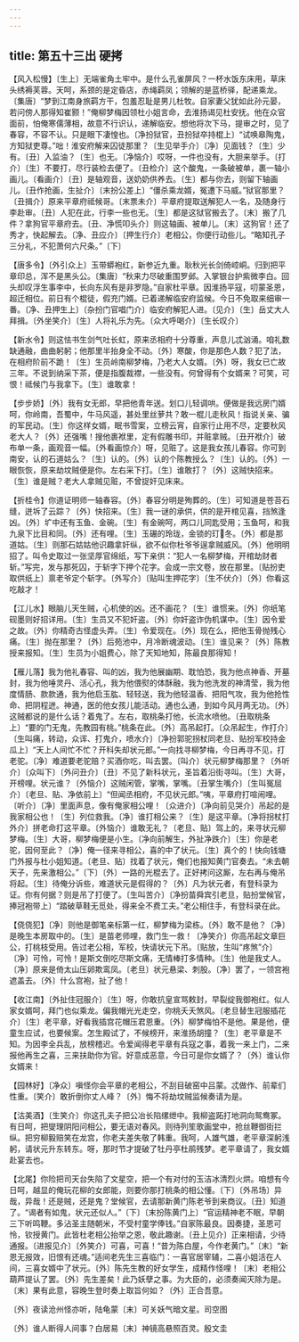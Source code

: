 ```yaml
---
---
---
```

title: 第五十三出 硬拷
---

【风入松慢】〔生上〕无端雀角土牢中。是什么孔雀屏风？一杯水饭东床用，草床头绣褥芙蓉。天呵，系颈的是定昏店，赤绳羁凤；领解的是蓝桥驿，配递乘龙。〔集唐〕“梦到江南身旅羁方干，包羞忍耻是男儿杜牧。自家妻父犹如此孙元晏，若问傍人那得知崔颢！”俺柳梦梅因领杜小姐言命，去淮扬谒见杜安抚。他在众官面前，怕俺寒儒薄相，故意不行识认，递解临安。想他将次下马，提审之时，见了春容，不容不认。只是眼下凄惶也。〔净扮狱官，丑扮狱卒持棍上〕“试唤皋陶鬼，方知狱吏尊。”咄！淮安府解来囚徒那里？〔生见举手介〕〔净〕见面钱？〔生〕少有。〔丑〕入监油？〔生〕也无。〔净恼介〕哎呀，一件也没有，大胆来举手。〔打介〕〔生〕不要打，尽行装检去便了。〔丑检介〕这个酸鬼，一条破被单，裹一轴小画儿。〔看画介〕〔丑〕是轴观音，送奶奶供养去。〔生〕都与你去，则留下轴画儿。〔丑作抢画，生扯介〕〔末扮公差上〕“僵杀乘龙婿，冤遭下马威。”狱官那里？〔丑揖介〕原来平章府祗候哥。〔末票未介〕平章府提取送解犯人一名，及随身行李赴审。〔丑〕人犯在此，行李一些也无。〔生〕都是这狱官搬去了。〔末〕搬了几件？拿狗官平章府去。〔丑、净慌叩头介〕则这轴画、被单儿。〔末〕这狗官！还了秀才，快起解去。〔净、丑应介〕〔押生行介〕老相公，你便行动些儿。“略知孔子三分礼，不犯萧何六尺条。”〔下〕

【唐多令】〔外引众上〕玉带蟒袍红，新参近九重。耿秋光长剑倚崆峒。归到把平章印总，浑不是黑头公。〔集唐〕“秋来力尽破重围罗邺。入掌银台护紫微李白。回头却叹浮生事李中，长向东风有是非罗隐。”自家杜平章。因淮扬平寇，叨蒙圣恩，超迁相位。前日有个棍徒，假充门婿。已着递解临安府监候。今日不免取来细审一番。〔净、丑押生上〕〔杂扮门官唱门介〕临安府解犯人进。〔见介〕〔生〕岳丈大人拜揖。〔外坐笑介〕〔生〕人将礼乐为先。〔众大呼喝介〕〔生长叹介〕

【新水令】则这怯书生剑气吐长虹，原来丞相府十分尊重，声息儿忒汹涌。咱礼数缺通融，曲曲躬躬；他那里半抬身全不动。〔外〕寒酸，你是那色人数？犯了法，在相府阶前不跪！〔生〕生员岭南柳梦梅，乃老大人女婿。〔外〕呀，我女已亡故三年。不说到纳采下茶，便是指腹裁襟，一些没有。何曾得有个女婿来？可笑，可恨！祗候门与我拿下。〔生〕谁敢拿！

【步步娇】〔外〕我有女无郎，早把他青年送。划口儿轻调哄。便做是我远房门婿呵，你岭南，吾蜀中，牛马风遥，甚处里丝萝共？敢一棍儿走秋风！指说关亲、骗的军民动。〔生〕你这样女婿，眠书雪案，立榜云宵，自家行止用不尽，定要秋风老大人？〔外〕还强嘴！搜他裹袱里，定有假雕书印，并赃拿贼。〔丑开袱介〕破布单一条，画观音一幅。〔外看画惊介〕呀，见赃了。这是我女孩儿春容。你可到南安，认的石道姑么？〔生〕认的。〔外〕认的个陈教授么？〔生〕认的。〔外〕一眼恢恢，原来劫坟贼便是你。左右采下打。〔生〕谁敢打？〔外〕这贼快招来。〔生〕谁是贼？老大人拿贼见赃，不曾捉奸见床来。

【折桂令】你道证明师一轴春容。〔外〕春容分明是殉葬的。〔生〕可知道是苍苔石缝，迸坼了云踪？〔外〕快招来。〔生〕我一谜的承供，供的是开棺见喜，挡煞逢凶。〔外〕圹中还有玉鱼、金碗。〔生〕有金碗呵，两口儿同匙受用；玉鱼呵，和我九泉下比目和同。〔外〕还有哩。〔生〕玉碾的玲珑，金锁的玎冬。〔外〕都是那道姑。〔生〕则那石姑姑他识趣拿奸纵，欲不似你杜爷爷逞拿贼威风。〔外〕他明明招了。叫令史取过一张坚厚官绵纸，写下亲供：“犯人一名柳梦梅，开棺劫财者斩。”写完，发与那死囚，于斩字下押个花字。会成一宗文卷，放在那里。〔贴扮吏取供纸上〕禀老爷定个斩字。〔外写介〕〔贴叫生押花字〕〔生不伏介〕〔外〕你看这吃敲才！

【江儿水】眼脑儿天生贼，心机使的凶。还不画花？〔生〕谁惯来。〔外〕你纸笔砚墨则好招详用。〔生〕生员又不犯奸盗。〔外〕你奸盗诈伪机谋中。〔生〕因令爱之故。〔外〕你精奇古怪虚头弄。〔生〕令爱现在。〔外〕现在么，把他玉骨抛残心痛。〔生〕抛在那里？〔外〕后苑池中，月冷断魂波动。〔生〕谁见来？〔外〕陈教授来报知。〔生〕生员为小姐费心，除了天知地知，陈最良那得知！

【雁儿落】我为他礼春容、叫的凶，我为他展幽期、耽怕恐，我为他点神香、开墓封，我为他唾灵丹、活心孔，我为他偎熨的体酥融，我为他洗发的神清莹，我为他度情肠、款款通，我为他启玉肱、轻轻送，我为他轻温香、把阳气攻，我为他抢性命、把阴程迸。神通，医的他女孩儿能活动。通也么通，到如今风月两无功。〔外〕这贼都说的是什么话？着鬼了。左右，取桃条打他，长流水喷他。〔丑取桃条上〕“要的门无鬼，先教园有桃。”桃条在此。〔外〕高吊起打。〔众吊起生，作打介〕〔生叫痛，转动，众诨、打鬼介，喷水介〕〔净扮郭驼拐杖同老旦、贴扮军校持金瓜上〕“天上人间忙不忙？开科失却状元郎。”一向找寻柳梦梅，今日再寻不见，打老驼。〔净〕难道要老驼赔？买酒你吃，叫去罢。〔叫介〕状元柳梦梅那里？〔外听介〕〔众叫下〕〔外问丑介〕〔丑〕不见了新科状元，圣旨着沿街寻叫。〔生〕大哥，开榜哩。状元谁？〔外恼介〕这贼闲管，掌嘴，掌嘴。〔丑掌生嘴介〕〔生叫冤屈介〕〔老旦、贴、净依前上〕“但闻丞相府，不见状元郎。”咦，平章府打喧闹哩。〔听介〕〔净〕里面声息，像有俺家相公哩！〔众进介〕〔净向前见哭介〕吊起的是我家相公也！〔生〕列位救我。〔净〕谁打相公来？〔生〕是这平章。〔净将拐杖打外介〕拼老命打这平章。〔外恼介〕谁敢无礼？〔老旦、贴〕驾上的，来寻状元柳梦梅。〔生〕大哥，柳梦梅便是小生。〔净向前解生，外扯净跌介〕〔生〕你是老驼，因何至此？〔净〕俺一径来寻相公，喜的中了状元。〔生〕真个的！快向钱塘门外报与杜小姐知道。〔老旦、贴〕找着了状元，俺们也报知黄门官奏去。“未去朝天子，先来激相公。”〔下〕〔外〕一路的光棍去了。正好拷问这厮，左右再与俺吊将起。〔生〕待俺分诉些，难道状元是假得的？〔外〕凡为状元者，有登科录为证。你有何据？则是吊了打便了。〔生叫苦介〕〔净扮苗舜宾引老旦，贴扮堂候官，捧冠袍带上〕“踏破草鞋无觅处，得来全不费工夫。”老公相住手，有登科录在此。

【侥侥犯】〔净〕则他是御笔亲标第一红，柳梦梅为梁栋。〔外〕敢不是他？〔净〕是晚生本房取中的。〔生〕是苗老师哩，救门生一救！〔净笑介〕你高吊起文章巨公，打桃枝受用。告过老公相，军校，快请状元下吊。〔贴放，生叫“疼煞”介〕〔净〕可怜，可怜！是斯文倒吃尽斯文痛，无情棒打多情种。〔生〕他是我丈人。〔净〕原来是倚太山压卵欺鸾凤。〔老旦〕状元悬梁、刺股。〔净〕罢了，一领宫袍遮盖去。〔外〕什么宫袍，扯了他！

【收江南】〔外扯住冠服介〕〔生〕呀，你敢抗皇宣骂敕封，早裂绽我御袍红。似人家女婿呵，拜门也似乘龙。偏我帽光光走空，你桃夭夭煞风。〔老旦替生冠服插花介〕〔生〕老平章，好看我插宫花帽压君恩重。〔外〕柳梦梅怕不是他。果是他，便童生应试，也要候案。怎生殿试了，不候榜开，来淮扬胡撞？〔生〕老平章是不知。为因李全兵乱，放榜稽迟。令爱闻得老平章有兵寇之事，着我一来上门，二来报他再生之喜，三来扶助你为官。好意成恶意，今日可是你女婿了？〔外〕谁认你女婿来！

【园林好】〔净众〕嗔怪你会平章的老相公，不刮目破窑中吕蒙。忒做作、前辈们性重。〔笑介〕敢折倒你丈人峰？〔外〕悔不将劫坟贼监候奏请为是。

【沽美酒】〔生笑介〕你这孔夫子把公冶长陷缧绁中。我柳盗跖打地洞向鸳鸯冢。有日呵，把燮理阴阳问相公，要无语对春风。则待列笙歌画堂中，抢丝鞭御街拦纵。把穷柳毅赔笑在龙宫，你老夫差失敬了韩重。我呵，人雄气雄，老平章深躬浅躬，请状元升东转东。呀，那时节才提破了牡丹亭杜鹃残梦。老平章请了，我女婿赴宴去也。

【北尾】你险把司天台失陷了文星空，把一个有对付的玉洁冰清烈火烘。咱想有今日呵，越显的俺玩花柳的女郎能，则要你那打桃条的相公懂。〔下〕〔外吊场〕异哉，异哉！还是贼，还是鬼？堂候官，去请那新黄门陈老爷到来商议。〔丑〕知道了。“谒者有如鬼，状元还似人。”〔下〕〔末扮陈黄门上〕“官运精神老不眠，早朝三下听鸣鞭。多沾圣主随朝米，不受村童学俸钱。”自家陈最良。因奏捷，圣恩可怜，钦授黄门。此皆杜老相公抬举之恩，敬此趣谢。〔丑上见介〕正来相请，少待通报。〔进报见介〕〔外笑介〕可喜，可喜！“昔为陈白屋，今作老黄门。”〔末〕“新恩无报效，旧恨有还魂。”适间老先生三喜临门：一喜官居宰辅，二喜小姐活在人间，三喜女婿中了状元。〔外〕陈先生教的好女学生，成精作怪哩！〔末〕老相公葫芦提认了罢。〔外〕先生差矣！此乃妖孽之事。为大臣的，必须奏闻灭除为是。〔末〕果有此意，容晚生登时奏上取旨何如？〔外〕正合吾意。

〔外〕夜读沧州怪亦听，陆龟蒙〔末〕可关妖气暗文星。司空图

〔外〕谁人断得人间事？白居易〔末〕神镜高悬照百灵。殷文圭

